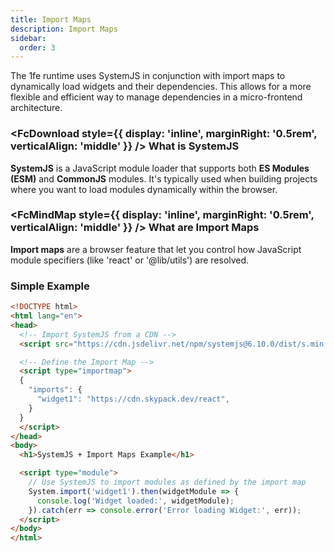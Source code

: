 ```yaml
---
title: Import Maps
description: Import Maps
sidebar:
  order: 3
---
```



The 1fe runtime uses SystemJS in conjunction with import maps to dynamically load widgets and their dependencies. This allows for a more flexible and efficient way to manage dependencies in a micro-frontend architecture.

### <FcDownload style={{ display: 'inline', marginRight: '0.5rem', verticalAlign: 'middle' }} /> What is SystemJS

**SystemJS** is a JavaScript module loader that supports both **ES Modules (ESM)** and **CommonJS** modules. It's typically used when building projects where you want to load modules dynamically within the browser.

### <FcMindMap style={{ display: 'inline', marginRight: '0.5rem', verticalAlign: 'middle' }} /> What are Import Maps

**Import maps** are a browser feature that let you control how JavaScript module specifiers (like 'react' or '@lib/utils') are resolved.

### Simple Example

```HTML
<!DOCTYPE html>
<html lang="en">
<head>
  <!-- Import SystemJS from a CDN -->
  <script src="https://cdn.jsdelivr.net/npm/systemjs@6.10.0/dist/s.min.js"></script>

  <!-- Define the Import Map -->
  <script type="importmap">
  {
    "imports": {
      "widget1": "https://cdn.skypack.dev/react",
    }
  }
  </script>
</head>
<body>
  <h1>SystemJS + Import Maps Example</h1>

  <script type="module">
    // Use SystemJS to import modules as defined by the import map
    System.import('widget1').then(widgetModule => {
      console.log('Widget loaded:', widgetModule);
    }).catch(err => console.error('Error loading Widget:', err));
  </script>
</body>
</html>
```



